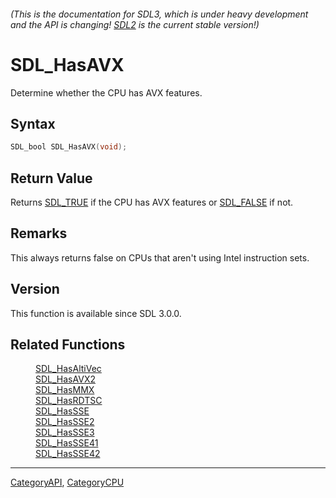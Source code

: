 ====== (This is the documentation for SDL3, which is under heavy development and the API is changing! [https://wiki.libsdl.org/SDL2/ SDL2] is the current stable version!) ======
= SDL_HasAVX =

Determine whether the CPU has AVX features.

== Syntax ==

<syntaxhighlight lang='c'>
SDL_bool SDL_HasAVX(void);
</syntaxhighlight>

== Return Value ==

Returns [[SDL_TRUE]] if the CPU has AVX features or [[SDL_FALSE]] if not.

== Remarks ==

This always returns false on CPUs that aren't using Intel instruction sets.

== Version ==

This function is available since SDL 3.0.0.

== Related Functions ==

:[[SDL_HasAltiVec]]
:[[SDL_HasAVX2]]
:[[SDL_HasMMX]]
:[[SDL_HasRDTSC]]
:[[SDL_HasSSE]]
:[[SDL_HasSSE2]]
:[[SDL_HasSSE3]]
:[[SDL_HasSSE41]]
:[[SDL_HasSSE42]]

----
[[CategoryAPI]], [[CategoryCPU]]
<!-- #See the Style Guide for instructions on editing the footer. -->



